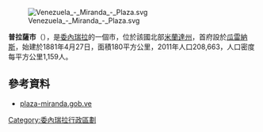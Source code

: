[[Image:Venezuela_-_Miranda_-_Plaza.svg|right]]

'''普拉薩市'''（{{lang-es|Municipio Plaza}}），是[[委內瑞拉|委內瑞拉]]的一個市，位於該國北部[[米蘭達州|米蘭達州]]，首府設於[[瓜雷納斯|瓜雷納斯]]，始建於1881年4月27日，面積180平方公里，2011年人口208,663，人口密度每平方公里1,159人。

==參考資料==
*[http://plaza-miranda.gob.ve/ plaza-miranda.gob.ve] {{Wayback|url=http://plaza-miranda.gob.ve/ |date=20220109010909 }} {{es icon}}

{{coord|10|27|59|N|66|37|00|W|region:VE_type:adm2nd_source:kolossus-itwiki|display=title}}

{{Venezuela-geo-stub}}
[[Category:委內瑞拉行政區劃|Category:委內瑞拉行政區劃]]